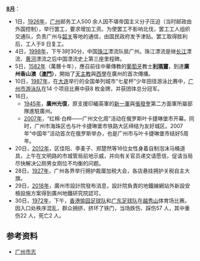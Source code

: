 '''[[8月|8月]]'''：
*1日，[[1926年|1926年]]，[[广州|广州]]邮务工人500 余人因不堪帝国主义分子压迫（当时邮政由外国控制），举行罢工，要求增加工资。为使罢工不影响北伐，罢工工人组织交通队，负责广州与[[韶关|韶关]]等地的通信，由国民政府发予津贴。罢工取得胜利后，工人于9 日复工。
*4日，[[1998年|1998年]]，下午3时30分，中国[[珠江|珠江]]漂流队抵广州。珠江漂流是继[[长江|长江]]漂流、[[黄河|黄河]]漂流之后中国漂流史上第三座里程碑。
*5日，[[1582年|1582年]]（萬曆十年），應召前往中華傳教的[[葡萄牙|葡萄牙]]教士'''[[利瑪竇|利瑪竇]]'''，到達'''廣州香山澳（[[澳門|澳門]]）'''，開始了[[天主教|天主教]]與[[西學東漸|西學]]在廣州的首次傳播。
*10日，[[1987年|1987年]]，在[[大连|大连]]举行的全国单列城市“七星杯”少年田径游泳比赛中，[[广州市游泳队|广州市游泳队]]在14 个项目比赛中获8 枚金牌，并获团体总分冠军。
*16日，
** [[1945年|1945年]]，'''廣州光復'''，原支援印緬英軍的[[新一軍|新一軍]]與[[張發奎|張發奎]]第二方面軍所屬部隊進駐廣州。
** [[2007年|2007年]]，“红棉·白桦——广州文化周”活动在俄罗斯叶卡捷琳堡市开幕。同时，广州市海珠区也与叶卡捷琳堡市铁路大区缔结为友好城区。2007年“中国年”活动首次在俄罗斯举办，也是广州市与叶卡捷琳堡市结好5周年。
*20日，[[2012年|2012年]]，区佳阳、李麦子、郑楚然等16位女性身着自制泡沫马桶道具，上午在文明路的市城管局前地示威，并向有关官员递交请愿信，促请当局尽快解决公厕男女厕位不均衡的问题。
*28日，[[1927年|1927年]]，广州各界举行拥护裁厘加税大会，各店悬挂拥护关税自主大旗。
*29日，[[2018年|2018年]]，廣州市設計院發布消息，設計院負責的地鐵線網站外新設安檢設施方案得到廣州地鐵研究院認可。
*30日，[[1972年|1972年]]，下午，[[香港愉园足球队|香港愉园足球队]]和[[广东足球队|广东足球队]]在[[越秀山|越秀山]]体育场比赛。因入口处秩序混乱，群众拥挤，挤坏了铁门，当场跌伤、踩伤57 人，其中重伤22 人，死亡2 人。

==参考资料==
*[http://www.gzsdfz.org.cn/dqzlk/ 广州市志]